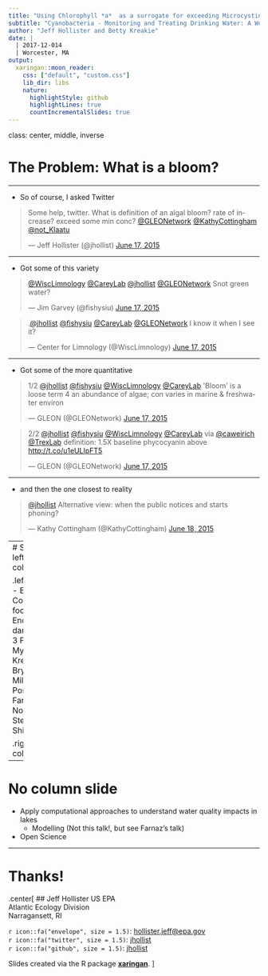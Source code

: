 ```yaml
---
title: "Using Chlorophyll *a*  as a surrogate for exceeding Microcystin Health Advisory Concentrations"
subtitle: "Cyanobacteria - Monitoring and Treating Drinking Water: A Workshop for Water Suppliers"
author: "Jeff Hollister and Betty Kreakie"
date: |
  | 2017-12-014
  | Worcester, MA
output:
  xaringan::moon_reader:
    css: ["default", "custom.css"]
    lib_dir: libs
    nature:
      highlightStyle: github
      highlightLines: true
      countIncrementalSlides: true
---
```

class: center, middle, inverse

# The Problem: What is a bloom?

---

- So of course, I asked Twitter

<blockquote class="twitter-tweet" data-lang="en"><p lang="en" dir="ltr">Some help, twitter. What is definition of an algal bloom? rate of increase? exceed some min conc? <a href="https://twitter.com/GLEONetwork?ref_src=twsrc%5Etfw">@GLEONetwork</a>  <a href="https://twitter.com/KathyCottingham?ref_src=twsrc%5Etfw">@KathyCottingham</a> <a href="https://twitter.com/not_Klaatu?ref_src=twsrc%5Etfw">@not_Klaatu</a></p>&mdash; Jeff Hollister (@jhollist) <a href="https://twitter.com/jhollist/status/611192646015520768?ref_src=twsrc%5Etfw">June 17, 2015</a></blockquote>
<script async src="https://platform.twitter.com/widgets.js" charset="utf-8"></script>

---

- Got some of this variety

<blockquote class="twitter-tweet" data-lang="en"><p lang="en" dir="ltr"><a href="https://twitter.com/WiscLimnology?ref_src=twsrc%5Etfw">@WiscLimnology</a> <a href="https://twitter.com/CareyLab?ref_src=twsrc%5Etfw">@CareyLab</a> <a href="https://twitter.com/jhollist?ref_src=twsrc%5Etfw">@jhollist</a> <a href="https://twitter.com/GLEONetwork?ref_src=twsrc%5Etfw">@GLEONetwork</a>  Snot green water?</p>&mdash; Jim Garvey (@fishysiu) <a href="https://twitter.com/fishysiu/status/611197989047148544?ref_src=twsrc%5Etfw">June 17, 2015</a></blockquote>
<script async src="https://platform.twitter.com/widgets.js" charset="utf-8"></script>

<blockquote class="twitter-tweet" data-lang="en"><p lang="en" dir="ltr">.<a href="https://twitter.com/jhollist?ref_src=twsrc%5Etfw">@jhollist</a> <a href="https://twitter.com/fishysiu?ref_src=twsrc%5Etfw">@fishysiu</a> <a href="https://twitter.com/CareyLab?ref_src=twsrc%5Etfw">@CareyLab</a> <a href="https://twitter.com/GLEONetwork?ref_src=twsrc%5Etfw">@GLEONetwork</a> I know it when I see it?</p>&mdash; Center for Limnology (@WiscLimnology) <a href="https://twitter.com/WiscLimnology/status/611244709076430848?ref_src=twsrc%5Etfw">June 17, 2015</a></blockquote>
<script async src="https://platform.twitter.com/widgets.js" charset="utf-8"></script>

---

- Got some of the more quantitative

<blockquote class="twitter-tweet" data-lang="en"><p lang="en" dir="ltr">1/2 <a href="https://twitter.com/jhollist?ref_src=twsrc%5Etfw">@jhollist</a> <a href="https://twitter.com/fishysiu?ref_src=twsrc%5Etfw">@fishysiu</a> <a href="https://twitter.com/WiscLimnology?ref_src=twsrc%5Etfw">@WiscLimnology</a> <a href="https://twitter.com/CareyLab?ref_src=twsrc%5Etfw">@CareyLab</a> &#39;Bloom&#39; is a loose term 4 an abundance of algae; con varies in marine &amp; freshwater environ</p>&mdash; GLEON (@GLEONetwork) <a href="https://twitter.com/GLEONetwork/status/611247529104154624?ref_src=twsrc%5Etfw">June 17, 2015</a></blockquote>
<script async src="https://platform.twitter.com/widgets.js" charset="utf-8"></script>

<blockquote class="twitter-tweet" data-lang="en"><p lang="en" dir="ltr">2/2 <a href="https://twitter.com/jhollist?ref_src=twsrc%5Etfw">@jhollist</a> <a href="https://twitter.com/fishysiu?ref_src=twsrc%5Etfw">@fishysiu</a> <a href="https://twitter.com/WiscLimnology?ref_src=twsrc%5Etfw">@WiscLimnology</a> <a href="https://twitter.com/CareyLab?ref_src=twsrc%5Etfw">@CareyLab</a> via <a href="https://twitter.com/caweirich?ref_src=twsrc%5Etfw">@caweirich</a> <a href="https://twitter.com/TrexLab?ref_src=twsrc%5Etfw">@TrexLab</a> definition: 1.5X baseline phycocyanin above <a href="http://t.co/u1eULIpFT5">http://t.co/u1eULIpFT5</a></p>&mdash; GLEON (@GLEONetwork) <a href="https://twitter.com/GLEONetwork/status/611251043364683776?ref_src=twsrc%5Etfw">June 17, 2015</a></blockquote>
<script async src="https://platform.twitter.com/widgets.js" charset="utf-8"></script>

---

- and then the one closest to reality

<blockquote class="twitter-tweet" data-lang="en"><p lang="en" dir="ltr"><a href="https://twitter.com/jhollist?ref_src=twsrc%5Etfw">@jhollist</a> Alternative view: when the public notices and starts phoning?</p>&mdash; Kathy Cottingham (@KathyCottingham) <a href="https://twitter.com/KathyCottingham/status/611641747886710785?ref_src=twsrc%5Etfw">June 18, 2015</a></blockquote>
<script async src="https://platform.twitter.com/widgets.js" charset="utf-8"></script>


---
# Slide with left and right columns

.left-column[
- Ecologists 
- Computational focus
  - Enough to be dangerous
- 3 FTE
  - Myself
  - Betty Kreakie
  - Bryan Milstead
- 2 Post-docs
  - Farnaz Nojavan
  - Stephen Shivers
]

.right-column[
```r
icon::fa("rocket", size = 4)
```
]

---

# No column slide

- Apply computational approaches to understand water quality impacts in lakes
  - Modelling (Not this talk!, but see Farnaz's talk)
- Open Science

---
# Thanks!
.center[
## Jeff Hollister
US EPA </br>
Atlantic Ecology Division </br>
Narragansett, RI </br>

`r icon::fa("envelope", size = 1.5)`: [hollister.jeff@epa.gov](mailto:hollister.jeff@epa.gov) </br>
`r icon::fa("twitter", size = 1.5)`: [jhollist](https://twitter.com/jhollist) </br>
`r icon::fa("github", size = 1.5)`: [jhollist](https://github.com/jhollist) </br>

Slides created via the R package [**xaringan**](https://github.com/yihui/xaringan).
]

